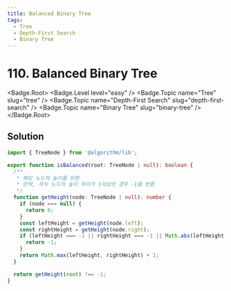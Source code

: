 ```yaml
---
title: Balanced Binary Tree
tags:
  - Tree
  - Depth-First Search
  - Binary Tree
---
```


# 110. Balanced Binary Tree

<Badge.Root>
  <Badge.Level level="easy" />
  <Badge.Topic name="Tree" slug="tree" />
  <Badge.Topic name="Depth-First Search" slug="depth-first-search" />
  <Badge.Topic name="Binary Tree" slug="binary-tree" />
</Badge.Root>

## Solution

```typescript filename="solution.ts" copy
import { TreeNode } from '@algorithm/lib';

export function isBalanced(root: TreeNode | null): boolean {
  /**
   * 해당 노드의 높이를 반환
   * 만약, 자식 노드의 높이 차이가 1이상인 경우 -1을 반환
   */
  function getHeight(node: TreeNode | null): number {
    if (node === null) {
      return 0;
    }
    const leftHeight = getHeight(node.left);
    const rightHeight = getHeight(node.right);
    if (leftHeight === -1 || rightHeight === -1 || Math.abs(leftHeight - rightHeight) > 1) {
      return -1;
    }
    return Math.max(leftHeight, rightHeight) + 1;
  }

  return getHeight(root) !== -1;
}
```

<ProblemLink
  codingSite="leetcode"
  href="https://leetcode.com/problems/balanced-binary-tree"
  title="Balanced Binary Tree"
/>
